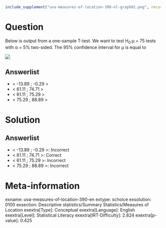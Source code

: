 ```r
include_supplement("uva-measures-of-location-390-nl-graph01.png", recursive = TRUE)
```

Question
========

Below is output from a one-sample T-test. We want to test H~0~:μ
= 75 tests with α = 5% two-sided. The 95% confidence interval for μ is equal to

![](uva-measures-of-location-390-nl-graph01.png)

Answerlist
----------

* < -13.89 ; -0.29 >
* < 61.11 ; 74.71 >
* < 61.11 ; 75.29 >
* < 75.29 ; 88.89 >

Solution
========

Answerlist
----------

* < -13.89 ; -0.29 >: Incorrect
* < 61.11 ; 74.71 >: Correct
* < 61.11 ; 75.29 >: Incorrect
* < 75.29 ; 88.89 >: Incorrect

Meta-information
================
exname: uva-measures-of-location-390-en
extype: schoice
exsolution: 0100
exsection: Descriptive statistics/Summary Statistics/Measures of Location
exextra[Type]: Conceptual
exextra[Language]: English
exextra[Level]: Statistical Literacy
exextra[IRT-Difficulty]: 2.824
exextra[p-value]: 0.425
